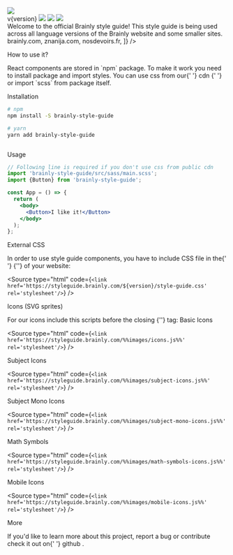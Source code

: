 

<Meta title="Introduction ✏️/Getting Started" />

<div style={{display: 'flex', justifyContent: 'flex-end'}}>
  <img src={introTop} />
</div>

<Flex direction="column" alignItems="center" marginTop="xs">
  <Flex direction="column" alignItems="flex-end" style={{position: 'relative'}}>
    <Text size="small" weight="bold" color="text-gray-40">
      v{version}
    </Text>
  </Flex>
  <Flex marginTop="xs">
    <img src="https://img.shields.io/npm/v/brainly-style-guide" />
    <img src="https://img.shields.io/npm/l/brainly-style-guide" />
    <img src="https://img.shields.io/travis/brainly/style-guide" />
  </Flex>
</Flex>

<br />

<Text>
  Welcome to the official Brainly style guide! This style guide is being used
  across all language versions of the Brainly website and some smaller sites.
</Text>

<Flex className="sg-space-x-xs" justifyContent="center">
  <Breadcrumb
    elements={[
      <Link href="https://brainly.com">brainly.com</Link>,
      <Link href="https://znanija.com">znanija.com</Link>,
      <Link href="https://nosdevoirs.fr">nosdevoirs.fr</Link>,
    ]}
  />
</Flex>

<Headline marginTop="l">How to use it?</Headline>

<Flex marginTop="s">
  <Text>
    React components are stored in `npm` package. To make it work you need to
    install package and import styles. You can use css from our{' '}
    <Link size="small" href="#external-css">
      cdn
    </Link>{' '}
    or import `scss` from package itself.
  </Text>
</Flex>

<Headline marginTop="l">Installation</Headline>

```bash
# npm
npm install -S brainly-style-guide

# yarn
yarn add brainly-style-guide
```

```bash

```

<Headline>Usage</Headline>

```jsx
// Following line is required if you don't use css from public cdn
import 'brainly-style-guide/src/sass/main.scss';
import {Button} from 'brainly-style-guide';

const App = () => {
  return (
    <body>
      <Button>I like it!</Button>
    </body>
  );
};
```

<Headline>External CSS</Headline>

<Text>
  In order to use style guide components, you have to include CSS file in the{' '}
  {'<head>'} of your website:
</Text>

<Source
  type="html"
  code={`<link href='https://styleguide.brainly.com/${version}/style-guide.css' rel='stylesheet'/>`}
/>

<Headline>Icons (SVG sprites)</Headline>

<Text>
  For our icons include this scripts before the closing {'</body>'} tag:
</Text>

<Text transform="uppercase" weight="bold">
  Basic Icons
</Text>

<Source
  type="html"
  code={`<link href='https://styleguide.brainly.com/%%images/icons.js%%' rel='stylesheet'/>`}
/>

<Text transform="uppercase" weight="bold">
  Subject Icons
</Text>

<Source
  type="html"
  code={`<link href='https://styleguide.brainly.com/%%images/subject-icons.js%%' rel='stylesheet'/>`}
/>

<Text transform="uppercase" weight="bold">
  Subject Mono Icons
</Text>

<Source
  type="html"
  code={`<link href='https://styleguide.brainly.com/%%images/subject-mono-icons.js%%' rel='stylesheet'/>`}
/>

<Text transform="uppercase" weight="bold">
  Math Symbols
</Text>

<Source
  type="html"
  code={`<link href='https://styleguide.brainly.com/%%images/math-symbols-icons.js%%' rel='stylesheet'/>`}
/>

<Text transform="uppercase" weight="bold">
  Mobile Icons
</Text>

<Source
  type="html"
  code={`<link href='https://styleguide.brainly.com/%%images/mobile-icons.js%%' rel='stylesheet'/>`}
/>

<Headline>More</Headline>

<Text>
  If you'd like to learn more about this project, report a bug or contribute
  check it out on{' '}
  <Link size="small" href="https://github.com/brainly/style-guide">
    github
  </Link>
  .
</Text>
